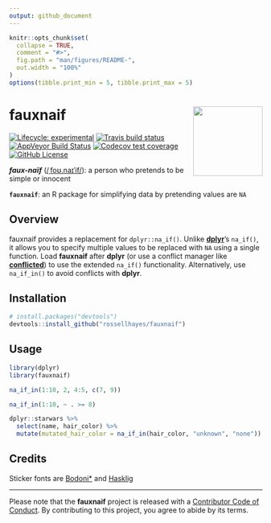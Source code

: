 ```yaml
---
output: github_document
---
```


<!-- README.md is generated from README.Rmd. Please edit that file -->

```r
knitr::opts_chunk$set(
  collapse = TRUE,
  comment = "#>",
  fig.path = "man/figures/README-",
  out.width = "100%"
)
options(tibble.print_min = 5, tibble.print_max = 5)
```

# fauxnaif <img src='man/figures/logo.png' align="right" height="138" />

<!-- badges: start -->
[![Lifecycle: experimental](https://img.shields.io/badge/lifecycle-experimental-orange.svg)](https://www.tidyverse.org/lifecycle/#experimental)
[![Travis build status](https://travis-ci.org/rossellhayes/fauxnaif.svg?branch=master)](https://travis-ci.org/rossellhayes/fauxnaif)
[![AppVeyor Build Status](https://ci.appveyor.com/api/projects/status/github/rossellhayes/fauxnaif?branch=master&svg=true)](https://ci.appveyor.com/project/rossellhayes/fauxnaif)
[![Codecov test coverage](https://codecov.io/gh/rossellhayes/fauxnaif/branch/master/graph/badge.svg)](https://codecov.io/gh/rossellhayes/fauxnaif?branch=master)
[![GitHub License](https://img.shields.io/github/license/rossellhayes/fauxnaif?color=blueviolet)](https://github.com/rossellhayes/fauxnaif/blob/master/LICENSE)
<!-- badges: end -->

***faux-naïf*** ([/ˌfoʊ.naɪˈif/](https://en.wikipedia.org/wiki/Help:IPA/English)): a person who pretends to be simple or innocent

**`fauxnaif`**: an R package for simplifying data by pretending values are `NA`

## Overview

fauxnaif provides a replacement for `dplyr::na_if()`.
Unlike [**dplyr**](https://github.com/tidyverse/dplyr)'s `na_if()`, it allows
you to specify multiple values to be replaced with `NA` using a single function.
Load **fauxnaif** after **dplyr** (or use a conflict manager like [**conflicted**](https://github.com/r-lib/conflicted)) to use the extended
`na_if()` functionality.
Alternatively, use `na_if_in()` to avoid conflicts with **dplyr**.

## Installation

```r
# install.packages("devtools")
devtools::install_github("rossellhayes/fauxnaif")
```

## Usage

```r
library(dplyr)
library(fauxnaif)

na_if_in(1:10, 2, 4:5, c(7, 9))

na_if_in(1:10, ~ . >= 8)

dplyr::starwars %>%
  select(name, hair_color) %>%
  mutate(mutated_hair_color = na_if_in(hair_color, "unknown", "none"))
```

## Credits

Sticker fonts are [Bodoni*](https://github.com/indestructible-type/Bodoni) and [Hasklig](https://github.com/i-tu/Hasklig)

---

Please note that the **fauxnaif** project is released with a
[Contributor Code of Conduct](CODE_OF_CONDUCT.md).
By contributing to this project, you agree to abide by its terms.

